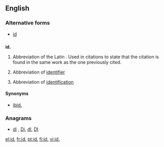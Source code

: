 {{also|Appendix:Variations of "id"}}
==English==

===Alternative forms===
* [[id]]

==={{abbreviation-old|en}}===
'''id.'''

# {{context|bibliography}} Abbreviation of the Latin {{term|idem||lang=la|same}}. Used in citations to state that the citation is found in the same work as the one previously cited.
# {{computing}} Abbreviation of [[identifier]]
# Abbreviation of [[identification]]

====Synonyms====
* {{sense|bibliography}} [[ibid.]]

===Anagrams===
* [[di#English|di]] , [[Di#English|Di]], [[dI#English|dI]], [[DI#English|DI]]

[[el:id.]]
[[fr:id.]]
[[pt:id.]]
[[fi:id.]]
[[vi:id.]]